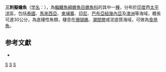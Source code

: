 {{Speciesbox 
| taxon = Batrachomoeus trispinosus
| status = NE
| status_system = IUCN3.1
| authority =  [[Günther|Günther]], 1861
| synonyms = *''Batrachomoeus broadbenti''<br /><small>Ogilby, 1908</small>
*''Batrachus trispinosus''<br /><small>Günther, 1861</small>
*''Halophryne trispinosus''<br /><small>Günther, 1861</small>
*''Pseudobatrachus eugeneius''<br /><small>Fowler, 1937</small>
}}

'''三刺擬蟾魚'''（[[学名|学名]]：{{lang|la|''Batrachomoeus trispinosus''}}），為[[輻鰭魚綱|輻鰭魚綱]][[蟾魚目|蟾魚目]][[蟾魚科|蟾魚科]]的其中一[[種|種]]，分布於[[印度|印度]]西[[太平洋|太平洋]]區，包括[[泰國|泰國]]、[[馬來西亞|馬來西亞]]、[[柬埔寨|柬埔寨]]、[[印尼|印尼]]、[[巴布亞紐幾內亞|巴布亞紐幾內亞]]及[[澳洲|澳洲]]等海域，體長可達30公分，為底棲性魚類，棲息在[[珊瑚礁|珊瑚礁]]、[[潮間帶|潮間帶]]或泥底質海域，可做為[[食用魚|食用魚]]。

== 参考文獻 ==
*{{FishBase_species|genus=Batrachomoeus|species=trispinosus|year=2012|month=5}}

{{Taxonbar|from=Q4919798}}

[[Category:食用魚|S]]
[[Category:擬蟾魚屬|S]]
[[Category:1861年描述的鱼类|S]]